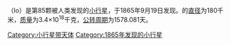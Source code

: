 {{about|小行星|环绕木星运行的同名卫星|木卫一|希腊神话人物|伊俄}}

{{Infobox Planet | discovery=yes | physical_characteristics = yes | bgcolour=#FFFFC0 | name=85 Io
 | discoverer=[[克里斯蒂安·亨利·弗里德里希·彼得斯|C·H·F·彼得斯]]
 | discovered=1865年9月19日
 | alt_names=A899 LA; A899 UA
 | mp_category=[[主小行星带|主小行星带]]
 | epoch=2006年3月6日 ([[儒略日|JD]] 2453800.5)
 | semimajor=396.837 [[吉咖|G]][[米_(單位)|m]] (2.652 [[天文单位|AU]])
 | perihelion=320.334 Gm (2.141 AU)
 | aphelion=473.341 Gm (3.164 AU)
 | eccentricity=0.193
 | period=1578.081 [[日|d]] (4.32 [[儒略年|a]])
 | inclination=11.967[[度_(角)|°]]
 | asc_node=203.440°
 | arg_peri=122.293°
 | mean_anomaly=206.947°
 | avg_speed=18.12 km/[[秒|s]]
 | dimensions=180×160×160 km<sup>[http://www.rni.helsinki.fi/~mjk/thirty.pdf][[#Erikson99|[4]]]</sup>
 | mass=~3.4×10<sup>18</sup> ''(estimate)''
 | density=~1.4 g/[[立方厘米|cm³]] ''(estimate)''<sup>[[#Krasinsky|[5]]]</sup>
 | surface_grav=~0.028 m/s² ''(estimate)''
 | escape_velocity=~0.07 km/s ''(estimate)''
 | rotation=0.2864 d (6.875 [[小时|h]]) <sup>[http://www.psi.edu/pds/archive/lc.html]</sup>
 | spectral_type=[[C-型小行星|C]]
 | abs_magnitude=7.61
 | albedo=0.067 <sup>[http://www.psi.edu/pds/archive/astdata04/simps04/diamalb.tab]</sup>
 | single_temperature=~172 [[开尔文|K]]<br />''max:'' 272K (-2° [[摄氏温标|C]])}}
'''{{BASEPAGENAME}}'''（Io）是第85颗被人类发现的[[小行星|小行星]]，于1865年9月19日发现。{{BASEPAGENAME}}的[[直径|直径]]为180千米，[[质量|质量]]为3.4×10<sup>18</sup>千克，[[公转周期|公转周期]]为1578.081天。
{{beltasteroid-stub}}

[[Category:小行星带天体|Category:小行星带天体]]
[[Category:1865年发现的小行星|Category:1865年发现的小行星]]